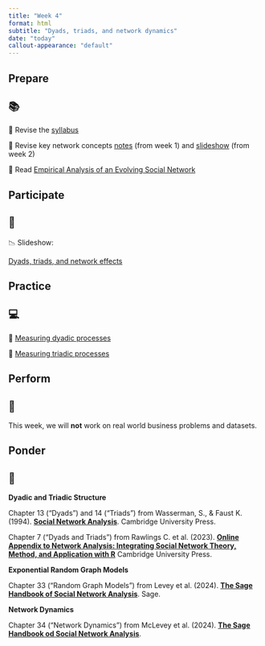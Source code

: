 ```yaml
---
title: "Week 4"
format: html
subtitle: "Dyads, triads, and network dynamics"
date: "today"
callout-appearance: "default"
---
```


## Prepare

::: {.callout-note}
## 📚

📖 Revise the [syllabus](../../course/syllabus.qmd)

📖 Revise key network concepts [notes](../week-1/network_terms.qmd) (from
week 1) and [slideshow](../week-2/slideshow_3.html) (from week 2)

📖 Read [Empirical Analysis of an Evolving Social Network](https://go.exlibris.link/ls4pB53Y)

:::

## Participate

::: {.callout-note}
## 👥

📉 Slideshow:

[Dyads, triads, and network effects](slideshow.qmd)

:::

## Practice

::: {.callout-note}
## 💻

🧮 [Measuring dyadic processes](practice_1.qmd)

🧮 [Measuring triadic processes](practice_2.qmd)

:::

## Perform

::: {.callout-note}
## 📝

This week, we will **not** work on real world business problems and datasets.

:::

## Ponder

::: {.callout-note}
## 🤔

**Dyadic and Triadic Structure**

Chapter 13 ("Dyads") and 14 ("Triads") from Wasserman, S., & Faust K.
(1994). [**Social Network Analysis**](https://go.exlibris.link/rW0j0hZX). Cambridge University Press.

Chapter 7 ("Dyads and Triads") from Rawlings C. et al. (2023). [**Online
Appendix to Network Analysis: Integrating Social Network Theory, Method, and
Application with R**](https://inarwhal.github.io/NetworkAnalysisR-book/)
Cambridge University Press.

**Exponential Random Graph Models**

Chapter 33 ("Random Graph Models") from Levey et al. (2024). [**The Sage
Handbook of Social Network Analysis**](https://go.exlibris.link/xdR3Hpkn).
Sage.

**Network Dynamics**

Chapter 34 ("Network Dynamics") from McLevey et al. (2024). [**The Sage
Handbook od Social Network Analysis**](https://go.exlibris.link/xdR3Hpkn).

:::
